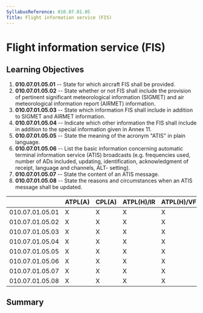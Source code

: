 ```yaml
---
SyllabusReference: 010.07.01.05
Title: Flight information service (FIS)
---
```


# Flight information service (FIS)

## Learning Objectives

1.  **010.07.01.05.01** -- State for which aircraft FIS shall be provided.
2.  **010.07.01.05.02** -- State whether or not FIS shall include the provision
    of pertinent significant meteorological information (SIGMET) and air
    meteorological information report (AIRMET) information.
3.  **010.07.01.05.03** -- State which information FIS shall include in addition
    to SIGMET and AIRMET information.
4.  **010.07.01.05.04** -- Indicate which other information the FIS shall include
    in addition to the special information given in Annex 11.
5.  **010.07.01.05.05** -- State the meaning of the acronym "ATIS" in plain
    language.
6.  **010.07.01.05.06** -- List the basic information concerning automatic
    terminal information service (ATIS) broadcasts (e.g. frequencies used, number
    of ADs included, updating, identification, acknowledgment of receipt,
    language and channels, ALT- setting).
7.  **010.07.01.05.07** -- State the content of an ATIS message.
8.  **010.07.01.05.08** -- State the reasons and circumstances when an ATIS
    message shall be updated.

|                 | ATPL(A) | CPL(A) | ATPL(H)/IR | ATPL(H)/VFR | CPL(H) | IR  | CBIR(A) |
| --------------- | ------- | ------ | ---------- | ----------- | ------ | --- | ------- |
| 010.07.01.05.01 | X       | X      | X          | X           | X      | X   |         |
| 010.07.01.05.02 | X       | X      | X          | X           | X      | X   |         |
| 010.07.01.05.03 | X       | X      | X          | X           | X      | X   |         |
| 010.07.01.05.04 | X       | X      | X          | X           | X      | X   |         |
| 010.07.01.05.05 | X       | X      | X          | X           | X      | X   |         |
| 010.07.01.05.06 | X       | X      | X          | X           | X      | X   |         |
| 010.07.01.05.07 | X       | X      | X          | X           | X      |     |         |
| 010.07.01.05.08 | X       | X      | X          | X           | X      | X   |         |

## Summary
